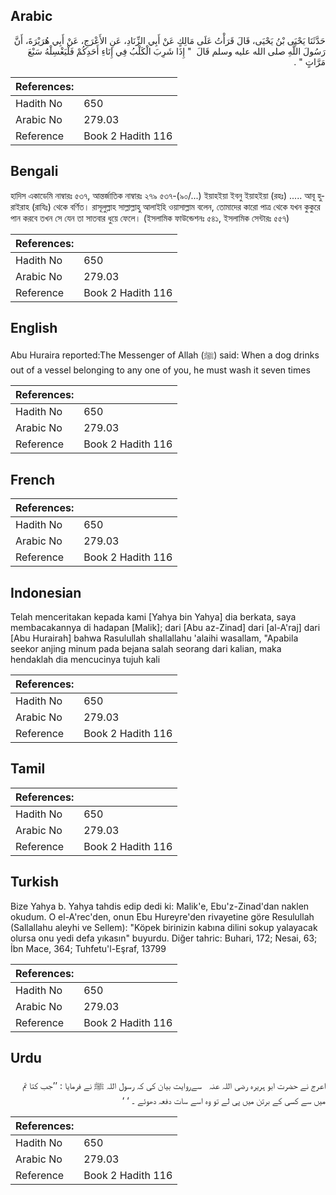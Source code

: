 ## Arabic


<div dir="rtl" lang="ar" style={{fontSize:'larger',backgroundColor:'#f8f9fa',padding:20}}>
حَدَّثَنَا يَحْيَى بْنُ يَحْيَى، قَالَ قَرَأْتُ عَلَى مَالِكٍ عَنْ أَبِي الزِّنَادِ، عَنِ الأَعْرَجِ، عَنْ أَبِي هُرَيْرَةَ، أَنَّ رَسُولَ اللَّهِ صلى الله عليه وسلم قَالَ ‏ "‏ إِذَا شَرِبَ الْكَلْبُ فِي إِنَاءِ أَحَدِكُمْ فَلْيَغْسِلْهُ سَبْعَ مَرَّاتٍ ‏"‏ ‏.‏
</div>
<div style={{backgroundColor:'#f8f9fa',padding:20, marginBottom: 10}}><table> <thead> <tr> <th>References:</th> <th></th> </tr> </thead> <tbody><tr><td>Hadith No</td><td>650</td></tr><tr><td>Arabic No</td><td>279.03</td></tr><tr><td>Reference</td><td>Book 2 Hadith 116</td></tr></tbody></table></div>

## Bengali


<div dir="ltr" lang="bn" style={{fontSize:'larger',backgroundColor:'#f8f9fa',padding:20}}>
হাদিস একাডেমি নাম্বারঃ ৫৩৭, আন্তর্জাতিক নাম্বারঃ ২৭৯ ৫৩৭-(৯০/...) ইয়াহইয়া ইবনু ইয়াহইয়া (রহঃ) ..... আবূ হুরাইরাহ (রাযিঃ) থেকে বর্ণিত। রাসূলুল্লাহ সাল্লাল্লাহু আলাইহি ওয়াসাল্লাম বলেন, তোমাদের কারো পাত্র থেকে যখন কুকুরে পান করবে তখন সে যেন তা সাতবার ধুয়ে ফেলে। (ইসলামিক ফাউন্ডেশনঃ ৫৪১, ইসলামিক সেন্টারঃ ৫৫৭)
</div>
<div style={{backgroundColor:'#f8f9fa',padding:20, marginBottom: 10}}><table> <thead> <tr> <th>References:</th> <th></th> </tr> </thead> <tbody><tr><td>Hadith No</td><td>650</td></tr><tr><td>Arabic No</td><td>279.03</td></tr><tr><td>Reference</td><td>Book 2 Hadith 116</td></tr></tbody></table></div>

## English


<div dir="ltr" lang="en" style={{fontSize:'larger',backgroundColor:'#f8f9fa',padding:20}}>
Abu Huraira reported:The Messenger of Allah (ﷺ) said: When a dog drinks out of a vessel belonging to any one of you, he must wash it seven times
</div>
<div style={{backgroundColor:'#f8f9fa',padding:20, marginBottom: 10}}><table> <thead> <tr> <th>References:</th> <th></th> </tr> </thead> <tbody><tr><td>Hadith No</td><td>650</td></tr><tr><td>Arabic No</td><td>279.03</td></tr><tr><td>Reference</td><td>Book 2 Hadith 116</td></tr></tbody></table></div>

## French


<div dir="ltr" lang="fr" style={{fontSize:'larger',backgroundColor:'#f8f9fa',padding:20}}>

</div>
<div style={{backgroundColor:'#f8f9fa',padding:20, marginBottom: 10}}><table> <thead> <tr> <th>References:</th> <th></th> </tr> </thead> <tbody><tr><td>Hadith No</td><td>650</td></tr><tr><td>Arabic No</td><td>279.03</td></tr><tr><td>Reference</td><td>Book 2 Hadith 116</td></tr></tbody></table></div>

## Indonesian


<div dir="ltr" lang="id" style={{fontSize:'larger',backgroundColor:'#f8f9fa',padding:20}}>
Telah menceritakan kepada kami [Yahya bin Yahya] dia berkata, saya membacakannya di hadapan [Malik]; dari [Abu az-Zinad] dari [al-A'raj] dari [Abu Hurairah] bahwa Rasulullah shallallahu 'alaihi wasallam, "Apabila seekor anjing minum pada bejana salah seorang dari kalian, maka hendaklah dia mencucinya tujuh kali
</div>
<div style={{backgroundColor:'#f8f9fa',padding:20, marginBottom: 10}}><table> <thead> <tr> <th>References:</th> <th></th> </tr> </thead> <tbody><tr><td>Hadith No</td><td>650</td></tr><tr><td>Arabic No</td><td>279.03</td></tr><tr><td>Reference</td><td>Book 2 Hadith 116</td></tr></tbody></table></div>

## Tamil


<div dir="ltr" lang="ta" style={{fontSize:'larger',backgroundColor:'#f8f9fa',padding:20}}>

</div>
<div style={{backgroundColor:'#f8f9fa',padding:20, marginBottom: 10}}><table> <thead> <tr> <th>References:</th> <th></th> </tr> </thead> <tbody><tr><td>Hadith No</td><td>650</td></tr><tr><td>Arabic No</td><td>279.03</td></tr><tr><td>Reference</td><td>Book 2 Hadith 116</td></tr></tbody></table></div>

## Turkish


<div dir="ltr" lang="tr" style={{fontSize:'larger',backgroundColor:'#f8f9fa',padding:20}}>
Bize Yahya b. Yahya tahdis edip dedi ki: Malik'e, Ebu'z-Zinad'dan naklen okudum. O el-A'rec'den, onun Ebu Hureyre'den rivayetine göre Resulullah (Sallallahu aleyhi ve Sellem): "Köpek birinizin kabına dilini sokup yalayacak olursa onu yedi defa yıkasın" buyurdu. Diğer tahric: Buhari, 172; Nesai, 63; İbn Mace, 364; Tuhfetu'l-Eşraf, 13799
</div>
<div style={{backgroundColor:'#f8f9fa',padding:20, marginBottom: 10}}><table> <thead> <tr> <th>References:</th> <th></th> </tr> </thead> <tbody><tr><td>Hadith No</td><td>650</td></tr><tr><td>Arabic No</td><td>279.03</td></tr><tr><td>Reference</td><td>Book 2 Hadith 116</td></tr></tbody></table></div>

## Urdu


<div dir="rtl" lang="ur" style={{fontSize:'larger',backgroundColor:'#f8f9fa',padding:20}}>
اعرج نے حضرت ابو ہریرہ ‌رضی ‌اللہ ‌عنہ ‌ ‌ سےروایت بیان کی کہ رسول اللہ ﷺ نے فرمایا : ’’جب کتا تم میں سے کسی کے برتن میں پی لے تو وہ اسے سات دفعہ دھوئے ۔ ‘ ‘
</div>
<div style={{backgroundColor:'#f8f9fa',padding:20, marginBottom: 10}}><table> <thead> <tr> <th>References:</th> <th></th> </tr> </thead> <tbody><tr><td>Hadith No</td><td>650</td></tr><tr><td>Arabic No</td><td>279.03</td></tr><tr><td>Reference</td><td>Book 2 Hadith 116</td></tr></tbody></table></div>